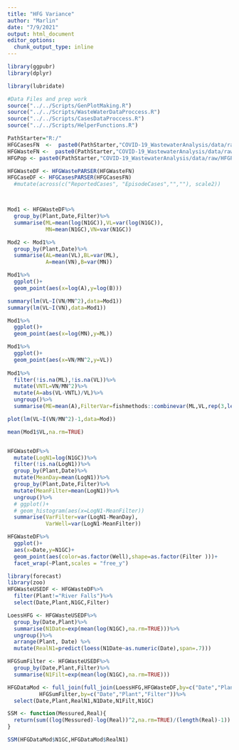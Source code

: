 ```yaml
---
title: "HFG Variance"
author: "Marlin"
date: "7/9/2021"
output: html_document
editor_options: 
  chunk_output_type: inline
---
```


```r
library(ggpubr)
library(dplyr)

library(lubridate)

#Data Files and prep work
source("../../Scripts/GenPlotMaking.R")
source("../../Scripts/WasteWaterDataProccess.R")
source("../../Scripts/CasesDataProccess.R")
source("../../Scripts/HelperFunctions.R")

PathStarter="R:/"
HFGCasesFN  <-  paste0(PathStarter,"COVID-19_WastewaterAnalysis/data/raw/HighFreq_CaseData_2021-05-07.csv")
HFGWasteFN <-  paste0(PathStarter,"COVID-19_WastewaterAnalysis/data/raw/HFG data for stats corrected 071421.xlsx")
HFGPop <- paste0(PathStarter,"COVID-19_WastewaterAnalysis/data/raw/HFGPop.csv")

HFGWasteDF <- HFGWastePARSER(HFGWasteFN)
HFGCaseDF <- HFGCasesPARSER(HFGCasesFN)
  #mutate(across(c("ReportedCases", "EpisodeCases","",""), scale2))



Mod1 <- HFGWasteDF%>%
  group_by(Plant,Date,Filter)%>%
  summarise(ML=mean(log(N1GC)),VL=var(log(N1GC)),
            MN=mean(N1GC),VN=var(N1GC))

Mod2 <- Mod1%>%
  group_by(Plant,Date)%>%
  summarise(AL=mean(VL),BL=var(ML),
            A=mean(VN),B=var(MN))

Mod1%>%
  ggplot()+
  geom_point(aes(x=log(A),y=log(B)))

summary(lm(VL~I(VN/MN^2),data=Mod1))
summary(lm(VL~I(VN),data=Mod1))

Mod1%>%
  ggplot()+
  geom_point(aes(x=log(MN),y=ML))

Mod1%>%
  ggplot()+
  geom_point(aes(x=VN/MN^2,y=VL))
  
Mod1%>%
  filter(!is.na(ML),!is.na(VL))%>%
  mutate(VNTL=VN/MN^2)%>%
  mutate(A=abs(VL-VNTL)/VL)%>%
  ungroup()%>%
  summarise(ME=mean(A),FilterVar=fishmethods::combinevar(ML,VL,rep(3,length(ML)))[[2]])

plot(lm(VL~I(VN/MN^2)-1,data=Mod))

mean(Mod1$VL,na.rm=TRUE)


HFGWasteDF%>%
  mutate(LogN1=log(N1GC))%>%
  filter(!is.na(LogN1))%>%
  group_by(Plant,Date)%>%
  mutate(MeanDay=mean(LogN1))%>%
  group_by(Plant,Date,Filter)%>%
  mutate(MeanFilter=mean(LogN1))%>%
  ungroup()%>%
  # ggplot()+
  # geom_histogram(aes(x=LogN1-MeanFilter))
  summarise(VarFilter=var(LogN1-MeanDay),
            VarWell=var(LogN1-MeanFilter))
```


```r

HFGWasteDF%>%
  ggplot()+
  aes(x=Date,y=N1GC)+
  geom_point(aes(color=as.factor(Well),shape=as.factor(Filter )))+
  facet_wrap(~Plant,scales = "free_y")

library(forecast)
library(zoo)
HFGWasteUSEDF <- HFGWasteDF%>%
  filter(Plant!="River Falls")%>%
  select(Date,Plant,N1GC,Filter)

LoessHFG <- HFGWasteUSEDF%>%
  group_by(Date,Plant)%>%
  summarise(N1Date=exp(mean(log(N1GC),na.rm=TRUE)))%>%
  ungroup()%>%
  arrange(Plant, Date) %>%
  mutate(RealN1=predict(loess(N1Date~as.numeric(Date),span=.7)))

HFGSumFilter <- HFGWasteUSEDF%>%
  group_by(Date,Plant,Filter)%>%
  summarise(N1Filt=exp(mean(log(N1GC),na.rm=TRUE)))

HFGDataMod <- full_join(full_join(LoessHFG,HFGWasteDF,by=c("Date","Plant")),
          HFGSumFilter,by=c("Date","Plant","Filter"))%>%
  select(Date,Plant,RealN1,N1Date,N1Filt,N1GC)

SSM <- function(Messured,Real){
  return(sum((log(Messured)-log(Real))^2,na.rm=TRUE)/(length(Real)-1))
}

SSM(HFGDataMod$N1GC,HFGDataMod$RealN1)



```

